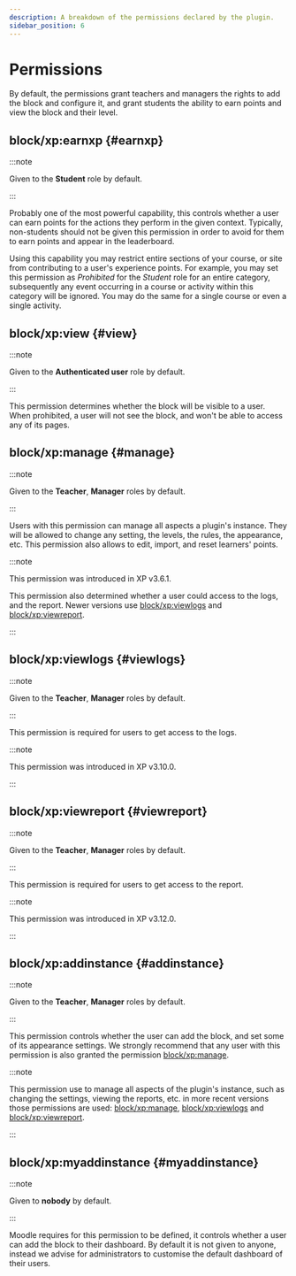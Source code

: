 ```yaml
---
description: A breakdown of the permissions declared by the plugin.
sidebar_position: 6
---
```


# Permissions

By default, the permissions grant teachers and managers the rights to add the block and configure it, and grant students the ability to earn points and view the block and their level.

## block/xp:earnxp {#earnxp}

:::note

Given to the **Student** role by default.

:::

Probably one of the most powerful capability, this controls whether a user can earn points for the actions they perform in the given context. Typically, non-students should not be given this permission in order to avoid for them to earn points and appear in the leaderboard.

Using this capability you may restrict entire sections of your course, or site from contributing to a user's experience points. For example, you may set this permission as _Prohibited_ for the _Student_ role for an entire category, subsequently any event occurring in a course or activity within this category will be ignored. You may do the same for a single course or even a single activity.

## block/xp:view {#view}

:::note

Given to the **Authenticated user** role by default.

:::

This permission determines whether the block will be visible to a user. When prohibited, a user will not see the block, and won't be able to access any of its pages.

## block/xp:manage {#manage}

:::note

Given to the **Teacher**, **Manager** roles by default.

:::

Users with this permission can manage all aspects a plugin's instance. They will be allowed to change any setting, the levels, the rules, the appearance, etc. This permission also allows to edit, import, and reset learners' points.

:::note

This permission was introduced in XP v3.6.1.

This permission also determined whether a user could access to the logs, and the report.
Newer versions use [block/xp:viewlogs](#viewlogs) and [block/xp:viewreport](#viewreport).

:::

## block/xp:viewlogs {#viewlogs}

:::note

Given to the **Teacher**, **Manager** roles by default.

:::

This permission is required for users to get access to the logs.

:::note

This permission was introduced in XP v3.10.0.

:::

## block/xp:viewreport {#viewreport}

:::note

Given to the **Teacher**, **Manager** roles by default.

:::

This permission is required for users to get access to the report.

:::note

This permission was introduced in XP v3.12.0.

:::

## block/xp:addinstance {#addinstance}

:::note

Given to the **Teacher**, **Manager** roles by default.

:::

This permission controls whether the user can add the block, and set some of its appearance settings. We strongly recommend that any user with this permission is also granted the permission [block/xp:manage](#manage).

:::note

This permission use to manage all aspects of the plugin's instance, such as changing the settings, viewing the reports, etc. in more recent versions those permissions are used: [block/xp:manage](#manage), [block/xp:viewlogs](#viewlogs) and [block/xp:viewreport](#viewreport).

:::

## block/xp:myaddinstance {#myaddinstance}

:::note

Given to **nobody** by default.

:::

Moodle requires for this permission to be defined, it controls whether a user can add the block to their dashboard. By default it is not given to anyone, instead we advise for administrators to customise the default dashboard of their users.
